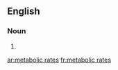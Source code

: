 
==English==

===Noun===
{{head|en}}

# {{plural of|metabolic rate}}

[[ar:metabolic rates]]
[[fr:metabolic rates]]